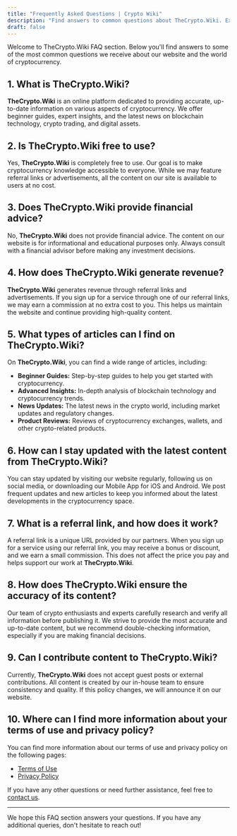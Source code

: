 ```yaml
---
title: "Frequently Asked Questions | Crypto Wiki"
description: "Find answers to common questions about TheCrypto.Wiki. Explore our FAQs for guidance on crypto tools, guides, exchange reviews, and more."
draft: false
---
```


Welcome to TheCrypto.Wiki FAQ section. Below you'll find answers to some of the most common questions we receive about our website and the world of cryptocurrency.

## 1. What is TheCrypto.Wiki?

**TheCrypto.Wiki** is an online platform dedicated to providing accurate, up-to-date information on various aspects of cryptocurrency. We offer beginner guides, expert insights, and the latest news on blockchain technology, crypto trading, and digital assets.

## 2. Is TheCrypto.Wiki free to use?

Yes, **TheCrypto.Wiki** is completely free to use. Our goal is to make cryptocurrency knowledge accessible to everyone. While we may feature referral links or advertisements, all the content on our site is available to users at no cost.

## 3. Does TheCrypto.Wiki provide financial advice?

No, **TheCrypto.Wiki** does not provide financial advice. The content on our website is for informational and educational purposes only. Always consult with a financial advisor before making any investment decisions.

## 4. How does TheCrypto.Wiki generate revenue?

**TheCrypto.Wiki** generates revenue through referral links and advertisements. If you sign up for a service through one of our referral links, we may earn a commission at no extra cost to you. This helps us maintain the website and continue providing high-quality content.

## 5. What types of articles can I find on TheCrypto.Wiki?

On **TheCrypto.Wiki**, you can find a wide range of articles, including:

- **Beginner Guides:** Step-by-step guides to help you get started with cryptocurrency.
- **Advanced Insights:** In-depth analysis of blockchain technology and cryptocurrency trends.
- **News Updates:** The latest news in the crypto world, including market updates and regulatory changes.
- **Product Reviews:** Reviews of cryptocurrency exchanges, wallets, and other crypto-related products.

## 6. How can I stay updated with the latest content from TheCrypto.Wiki?

You can stay updated by visiting our website regularly, following us on social media, or downloading our Mobile App for iOS and Android. We post frequent updates and new articles to keep you informed about the latest developments in the cryptocurrency space.

## 7. What is a referral link, and how does it work?

A referral link is a unique URL provided by our partners. When you sign up for a service using our referral link, you may receive a bonus or discount, and we earn a small commission. This does not affect the price you pay and helps support our work at **TheCrypto.Wiki**.

## 8. How does TheCrypto.Wiki ensure the accuracy of its content?

Our team of crypto enthusiasts and experts carefully research and verify all information before publishing it. We strive to provide the most accurate and up-to-date content, but we recommend double-checking information, especially if you are making financial decisions.

## 9. Can I contribute content to TheCrypto.Wiki?

Currently, **TheCrypto.Wiki** does not accept guest posts or external contributions. All content is created by our in-house team to ensure consistency and quality. If this policy changes, we will announce it on our website.

## 10. Where can I find more information about your terms of use and privacy policy?

You can find more information about our terms of use and privacy policy on the following pages:

- [Terms of Use](/terms)
- [Privacy Policy](/privacy-policy)

If you have any other questions or need further assistance, feel free to [contact us](/contact).

---

We hope this FAQ section answers your questions. If you have any additional queries, don't hesitate to reach out!
